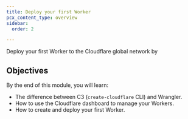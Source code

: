 ```yaml
---
title: Deploy your first Worker
pcx_content_type: overview
sidebar:
  order: 2

---
```


Deploy your first Worker to the Cloudflare global network by

## Objectives

By the end of this module, you will learn:

* The difference between C3 (`create-cloudflare` CLI) and Wrangler.
* How to use the Cloudflare dashboard to manage your Workers.
* How to create and deploy your first Worker.
